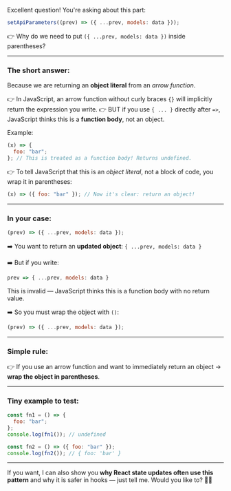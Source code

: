 Excellent question! You're asking about this part:

```js
setApiParameters((prev) => ({ ...prev, models: data }));
```

👉 Why do we need to put `({ ...prev, models: data })` inside parentheses?

---

### The short answer:

Because we are returning an **object literal** from an _arrow function_.

👉 In JavaScript, an arrow function without curly braces `{}` will implicitly return the expression you write.
👉 BUT if you use `{ ... }` directly after `=>`, JavaScript thinks this is a **function body**, not an object.

Example:

```js
(x) => {
  foo: "bar";
}; // This is treated as a function body! Returns undefined.
```

👉 To tell JavaScript that this is an _object literal_, not a block of code, you wrap it in parentheses:

```js
(x) => ({ foo: "bar" }); // Now it's clear: return an object!
```

---

### In your case:

```js
(prev) => ({ ...prev, models: data });
```

➡️ You want to return an **updated object**:
`{ ...prev, models: data }`

➡️ But if you write:

```js
prev => { ...prev, models: data }
```

This is invalid — JavaScript thinks this is a function body with no return value.

➡️ So you must wrap the object with `()`:

```js
(prev) => ({ ...prev, models: data });
```

---

### Simple rule:

👉 If you use an arrow function and want to immediately return an object → **wrap the object in parentheses**.

---

### Tiny example to test:

```js
const fn1 = () => {
  foo: "bar";
};
console.log(fn1()); // undefined

const fn2 = () => ({ foo: "bar" });
console.log(fn2()); // { foo: 'bar' }
```

---

If you want, I can also show you **why React state updates often use this pattern** and why it is safer in hooks — just tell me. Would you like to? 🚀✨
